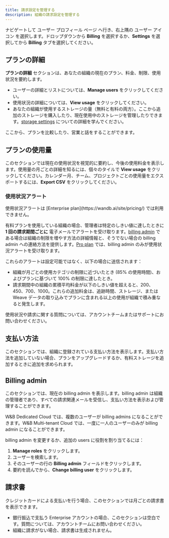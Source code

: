 ```yaml
---
title: 請求設定を管理する
description: 組織の請求設定を管理する
---
```


ナビゲートして ユーザー プロフィール ページ へ行き、右上隅の ユーザー アイコン を選択します。ドロップダウンから **Billing** を選択するか、**Settings** を選択してから **Billing** タブを選択してください。

## プランの詳細

**プランの詳細** セクションは、あなたの組織の現在のプラン、料金、制限、使用状況を要約します。

- ユーザーの詳細とリストについては、**Manage users** をクリックしてください。
- 使用状況の詳細については、**View usage** をクリックしてください。
- あなたの組織が使用するストレージの量（無料と有料の両方）。ここから追加のストレージを購入したり、現在使用中のストレージを管理したりできます。[storage settings](/ja/platform/app/settings-page/storage/) についての詳細を学んでください。

ここから、プランを比較したり、営業と話をすることができます。

## プランの使用量
このセクションでは現在の使用状況を視覚的に要約し、今後の使用料金を表示します。使用量の月ごとの詳細を知るには、個々のタイルで **View usage** をクリックしてください。カレンダー月、チーム、プロジェクトごとの使用量をエクスポートするには、**Export CSV** をクリックしてください。

### 使用状況アラート

<Note>
使用状況アラートは [Enterprise plan](https://wandb.ai/site/pricing/) では利用できません。
</Note>

有料プランを使用している組織の場合、管理者は特定のしきい値に達したときに **1 回の請求期間ごとに** 電子メールでアラートを受け取ります。[billing admin](#billing-admin) である場合は組織の制限を増やす方法の詳細情報と、そうでない場合の billing admin への連絡方法を提供します。[Pro plan](https://wandb.ai/site/pricing/) では、billing admin のみが使用状況アラートを受け取ります。

これらのアラートは設定可能ではなく、以下の場合に送信されます：

- 組織が月ごとの使用カテゴリの制限に近づいたとき (85% の使用時間)、およびプランに基づいて 100% の制限に達したとき。
- 請求期間中の組織の累積平均料金が以下のしきい値を超えると、$200、$450、$700、$1000。これらの追加料金は、追跡時間、ストレージ、または Weave データの取り込みでプランに含まれる以上の使用が組織で積み重なると発生します。

使用状況や請求に関する質問については、アカウントチームまたはサポートにお問い合わせください。

## 支払い方法
このセクションでは、組織に登録されている支払い方法を表示します。支払い方法を追加していない場合、プランをアップグレードするか、有料ストレージを追加するときに追加を求められます。

## Billing admin
このセクションでは、現在の billing admin を表示します。billing admin は組織の管理者であり、すべての請求関連メールを受信し、支払い方法を表示および管理することができます。

<Note>
W&B Dedicated Cloud では、複数のユーザーが billing admins になることができます。W&B Multi-tenant Cloud では、一度に一人のユーザーのみが billing admin になることができます。
</Note>

billing admin を変更するか、追加の users に役割を割り当てるには：

1. **Manage roles** をクリックします。
1. ユーザーを検索します。
1. そのユーザーの行の **Billing admin** フィールドをクリックします。
1. 要約を読んでから、**Change billing user** をクリックします。

## 請求書
クレジットカードによる支払いを行う場合、このセクションでは月ごとの請求書を表示できます。
- 銀行振込で支払う Enterprise アカウントの場合、このセクションは空白です。質問については、アカウントチームにお問い合わせください。
- 組織に請求がない場合、請求書は生成されません。